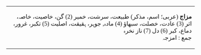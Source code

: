 <TABLE dir="RTL"><tr><td><font face="tahoma">
'''مزاج''' (عربی؛ اسم، مذکر) طبيعت، سرشت، خمير (2) گن، خاصيت، خاصہ، اثر (3) عادت، خصلت، سبھاؤ (4) مادہ, جوہر، ہقيقت، اصليت (5) تکبر، غرور، دماع، کبر (6) دل (7) ناز نخرہ
<br>
جمع : امزجہ
</font></td></tr></table>